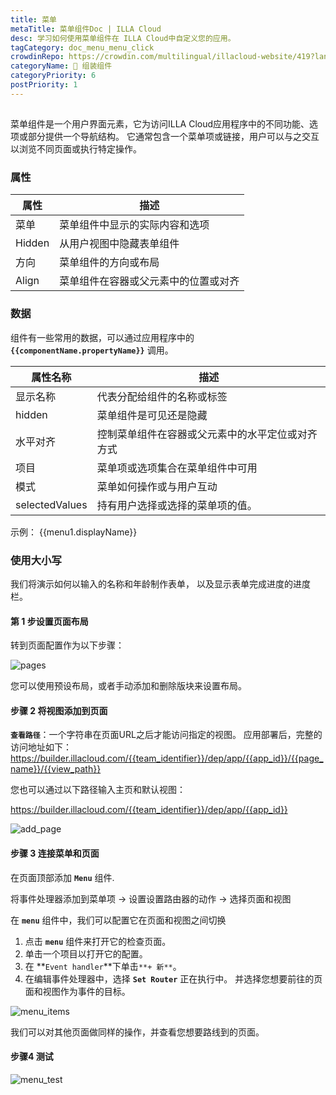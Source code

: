 ```yaml
---
title: 菜单
metaTitle: 菜单组件Doc | ILLA Cloud
desc: 学习如何使用菜单组件在 ILLA Cloud中自定义您的应用。
tagCategory: doc_menu_menu_click
crowdinRepo: https://crowdin.com/multilingual/illacloud-website/419?languages=zhcn&filter=basic&value=0
categoryName: 🧬 组装组件
categoryPriority: 6
postPriority: 1
---
```


## <h2 hidden>菜单是什么？</h2>

菜单组件是一个用户界面元素，它为访问ILLA Cloud应用程序中的不同功能、选项或部分提供一个导航结构。 它通常包含一个菜单项或链接，用户可以与之交互以浏览不同页面或执行特定操作。

### 属性

| 属性         | 描述                                                                               |
| ---------- | -------------------------------------------------------------------------------- |
| 菜单         | 菜单组件中显示的实际内容和选项                                                                  |
| Hidden     | 从用户视图中隐藏表单组件                                                                     |
| 方向         | 菜单组件的方向或布局                                                                       |
| Align      | 菜单组件在容器或父元素中的位置或对齐                                                               |

### 数据

组件有一些常用的数据，可以通过应用程序中的 **`{{componentName.propertyName}}`** 调用。

| 属性名称            | 描述                                                                                                   |
| --------------- | ---------------------------------------------------------------------------------------------------- |
| 显示名称            | 代表分配给组件的名称或标签                                                                                        |
| hidden          | 菜单组件是可见还是隐藏                                                                                          |
| 水平对齐            | 控制菜单组件在容器或父元素中的水平定位或对齐方式                                                                             |
| 项目              | 菜单项或选项集合在菜单组件中可用                                                                                     |
| 模式              | 菜单如何操作或与用户互动                                                                                         |
| selectedValues  | 持有用户选择或选择的菜单项的值。                                                                                     |

示例： {{menu1.displayName}}

### 使用大小写

我们将演示如何以输入的名称和年龄制作表单， 以及显示表单完成进度的进度栏。

#### 第 1 步设置页面布局

转到页面配置作为以下步骤：

![pages](https://cdn.illacloud.com/official-website/img/docs/pages.png)

您可以使用预设布局，或者手动添加和删除版块来设置布局。

#### 步骤 2 将视图添加到页面

**`查看路径`**：一个字符串在页面URL之后才能访问指定的视图。 应用部署后，完整的访问地址如下：https://builder.illacloud.com/{{team_identifier}}/dep/app/{{app_id}}/{{page_name}}/{{view_path}}

您也可以通过以下路径输入主页和默认视图：

https://builder.illacloud.com/{{team_identifier}}/dep/app/{{app_id}}

![add_page](https://cdn.illacloud.com/official-website/img/docs/add_page.png)

#### 步骤 3 连接菜单和页面

在页面顶部添加 **`Menu`** 组件.

将事件处理器添加到菜单项 → 设置设置路由器的动作 -> 选择页面和视图

在 **`menu`** 组件中，我们可以配置它在页面和视图之间切换

1.  点击 **`menu`** 组件来打开它的检查页面。
2.  单击一个项目以打开它的配置。
3.  在 **`Event handler`**下单击`**+ 新**`。
4.  在编辑事件处理器中，选择 **`Set Router`** 正在执行中。 并选择您想要前往的页面和视图作为事件的目标。

![menu_items](https://cdn.illacloud.com/official-website/img/docs/menu_items.jpg)

我们可以对其他页面做同样的操作，并查看您想要路线到的页面。

#### 步骤4 测试

![menu_test](https://cdn.illacloud.com/official-website/img/docs/menu_test.gif)
